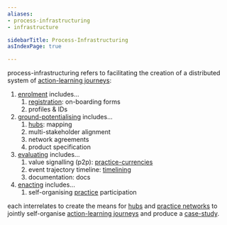 ```yaml
---
aliases:
- process-infrastructuring
- infrastructure

sidebarTitle: Process-Infrastructuring
asIndexPage: true

---
```



process-infrastructuring refers to facilitating the creation of a distributed system of [action-learning journeys](/patterns/action-learning%20journeys.md):

1. [enrolment](/processes/enrolment.md) includes...
	1. [registration](https://register.prisma.events): on-boarding forms
	2. profiles & IDs
2. [ground-potentialising](/processes/ground-potentialising.md) includes...
	1. [hubs](/collaborators/communities%20of%20place/hubs.md): mapping
	2. multi-stakeholder alignment
	3. network agreements
	4. product specification
3. [evaluating](/processes/evaluation) includes...
	1. value signalling (p2p): [practice-currencies](/processes/process-infrastructuring/practice-currencies)
	2. event trajectory timeline: [timelining](processes/process-infrastructuring/timelining/index.md)
	3. documentation: docs
4. [enacting](/processes/enactment) includes...
	1. self-organising [practice](/glossary/Practice.md) participation

each interrelates to create the means for [hubs](/collaborators/communities%20of%20place/hubs.md) and [practice networks](/collaborators/communities%20of%20practice/practice%20networks.md) to jointly self-organise [action-learning journeys](/patterns/action-learning%20journeys.md) and produce a [case-study](/patterns/case-study.md).

<SystemDiagramPI/>
